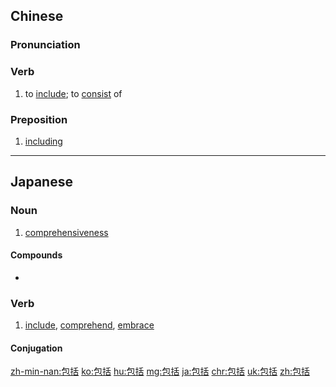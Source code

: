 ==Chinese==
{{zh-forms}}

===Pronunciation===
{{zh-pron
|m=bāo括
|c=baau1 kut3
|h=pfs=pâu-koat
|ma=Zh-baokuò.ogg
|mn=pau-koat
|cat=v,prep
}}

===Verb===
{{zh-verb}}

# to [[include]]; to [[consist]] of

===Preposition===
{{zh-prep}}

# [[including]]

{{zh-cat|Elementary}}

----

==Japanese==
{{ja-kanjitab|ほう|かつ}}

===Noun===
{{ja-noun|ほうかつ}}

# [[comprehensiveness]]

====Compounds====
* {{l/ja|包括的}}

===Verb===
{{ja-verb-suru|ほうかつ}}

# [[include]], [[comprehend]], [[embrace]]

====Conjugation====
{{ja-suru|ほうかつ}}

[[zh-min-nan:包括]]
[[ko:包括]]
[[hu:包括]]
[[mg:包括]]
[[ja:包括]]
[[chr:包括]]
[[uk:包括]]
[[zh:包括]]